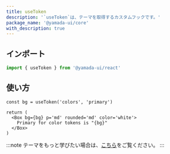 ```yaml
---
title: useToken
description: '`useToken`は、テーマを取得するカスタムフックです。'
package_name: '@yamada-ui/core'
with_description: true
---
```


## インポート

```ts
import { useToken } from '@yamada-ui/react'
```

## 使い方

```tsx functional=true
const bg = useToken('colors', 'primary')

return (
  <Box bg={bg} p='md' rounded='md' color='white'>
    Primary for color tokens is "{bg}"
  </Box>
)
```

:::note
テーマをもっと学びたい場合は、[こちら](/docs/styled-system/theming)をご覧ください。
:::
